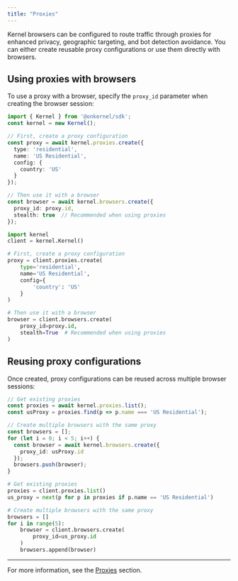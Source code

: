 ```yaml
---
title: "Proxies"
---
```


Kernel browsers can be configured to route traffic through proxies for enhanced privacy, geographic targeting, and bot detection avoidance. You can either create reusable proxy configurations or use them directly with browsers.

## Using proxies with browsers

To use a proxy with a browser, specify the `proxy_id` parameter when creating the browser session:

<CodeGroup>

```typescript Typescript/Javascript
import { Kernel } from '@onkernel/sdk';
const kernel = new Kernel();

// First, create a proxy configuration
const proxy = await kernel.proxies.create({
  type: 'residential',
  name: 'US Residential',
  config: {
    country: 'US'
  }
});

// Then use it with a browser
const browser = await kernel.browsers.create({
  proxy_id: proxy.id,
  stealth: true  // Recommended when using proxies
});
```

```Python Python
import kernel
client = kernel.Kernel()

# First, create a proxy configuration
proxy = client.proxies.create(
    type='residential',
    name='US Residential',
    config={
        'country': 'US'
    }
)

# Then use it with a browser
browser = client.browsers.create(
    proxy_id=proxy.id,
    stealth=True  # Recommended when using proxies
)
```

</CodeGroup>

## Reusing proxy configurations

Once created, proxy configurations can be reused across multiple browser sessions:

<CodeGroup>

```typescript Typescript/Javascript
// Get existing proxies
const proxies = await kernel.proxies.list();
const usProxy = proxies.find(p => p.name === 'US Residential');

// Create multiple browsers with the same proxy
const browsers = [];
for (let i = 0; i < 5; i++) {
  const browser = await kernel.browsers.create({
    proxy_id: usProxy.id
  });
  browsers.push(browser);
}
```

```Python Python
# Get existing proxies
proxies = client.proxies.list()
us_proxy = next(p for p in proxies if p.name == 'US Residential')

# Create multiple browsers with the same proxy
browsers = []
for i in range(5):
    browser = client.browsers.create(
        proxy_id=us_proxy.id
    )
    browsers.append(browser)
```

</CodeGroup>

---

For more information, see the [Proxies](/proxies/overview) section.